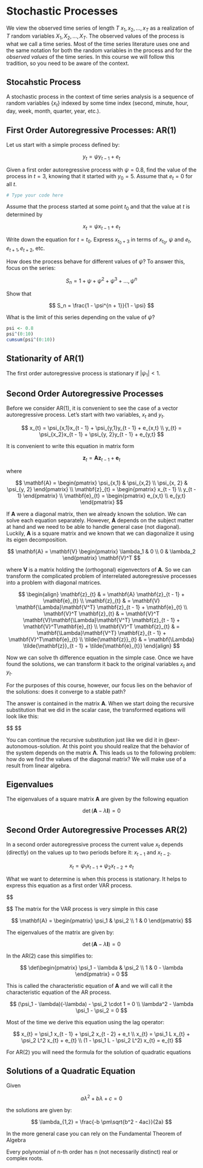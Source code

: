 # Stochastic Processes


We view the observed time series of length $T$ $x_1, x_2, \ldots, x_T$ as a realization of $T$ random
variables $X_1,X_2,\ldots, X_T$. The observed values of the process is what we call a time series. Most
of the time series literature uses one and the same notation for both the random variables in the process
and for the *observed values* of the time series. In this course we will follow this tradition, so you need
to be aware of the context.

:::{#def-stochastic-process}
## Stocahstic Process

A stochastic process in the context of time series analysis is a sequence of random variables $\{x_t\}$ indexed by some time index (second, minute, hour, day, week, month, quarter, year, etc.).
:::

## First Order Autoregressive Processes: AR(1)

Let us start with a simple process defined by:

$$
y_{t} = \psi y_{t - 1} + e_t
$$


:::{#exr-autonomous-solution}
Given a first order autoregressive process with $\psi = 0.8$, find the
value of the process in $t = 3$, knowing that it started with $y_0 = 5$.
Assume that $e_t = 0$ for all $t$.

:::
:::{.solution}

```r
# Type your code here

```

:::

:::{#exr-homog-solution}
Assume that the process started at some point $t_0$ and that the value
at $t$ is determined by

$$
x_{t} = \psi x_{t - 1} + e_t
$$

Write down the equation for $t = t_0$. Express $x_{t_0 + 3}$ in terms of
$x_{t_0}$, $\psi$ and $e_t, e_{t + 1}, e_{t + 2}$, etc.

:::
:::{.solution}

:::


How does the process behave for different values of $\psi$? To answer this, focus on the
series:

$$
S_n = 1 + \psi + \psi^2 + \psi^3 + \ldots, \psi^n
$$

Show that

$$
S_n = \frac{1 - \psi^{n + 1}}{1 - \psi}
$$

What is the limit of this series depending on the value of $\psi$?

```r
psi <- 0.8
psi^(0:10)
cumsum(psi^(0:10))
```

## Stationarity of AR(1)

The first order autoregressive process is stationary if $|\psi_1| < 1$.


## Second Order Autoregressive Processes

Before we consider AR(1), it is convenient to see the case of a vector
autoregressive process. Let's start with two variables, $x_t$ and $y_t$.

$$
x_{t} = \psi_{x,1}x_{t - 1} + \psi_{y,1}y_{t - 1} + e_{x,t} \\
y_{t} = \psi_{x_2}x_{t - 1} + \psi_{y, 2}y_{t - 1} + e_{y,t}
$$


It is convenient to write this equation in matrix form

$$
\mathbf{z}_{t} = \mathbf{A} \mathbf{z}_{t - 1} + \mathbf{e}_{t}
$$

where 

$$
\mathbf{A} = 
\begin{pmatrix}
\psi_{x,1} & \psi_{x,2} \\
\psi_{x, 2} & \psi_{y, 2}
\end{pmatrix} \\
\mathbf{z}_{t} = \begin{pmatrix}
x_{t - 1} \\
y_{t - 1}
\end{pmatrix} \\
\mathbf{e}_{t} = \begin{pmatrix}
e_{x,t} \\
e_{y,t}
\end{pmatrix}
$$

If $\mathbf{A}$ were a diagonal matrix, then we already known the solution. We can solve each equation separately.
However, $\mathbf{A}$ depends on the subject matter at hand and we need to be able to handle general case (not diagonal).
Luckily, $\mathbf{A}$ is a square matrix and we known that we can diagonalize it using its eigen decomposition.

$$
\mathbf{A} = \mathbf{V}
\begin{pmatrix}
\lambda_1 & 0 \\
0 & \lambda_2
\end{pmatrix}
\mathbf{V}^T
$$

where $\mathbf{V}$ is a matrix holding the (orthogonal) eigenvectors of $\mathbf{A}$.
So we can transform the complicated problem of interrelated autoregressive processes
into a problem with diagonal matrices.

$$
\begin{align}
\mathbf{z}_{t} & = \mathbf{A} \mathbf{z}_{t - 1} + \mathbf{e}_{t} \\
\mathbf{z}_{t} & = \mathbf{V} \mathbf{\Lambda}\mathbf{V^T} \mathbf{z}_{t - 1} + \mathbf{e}_{t} \\
\mathbf{V}^T \mathbf{z}_{t} & = \mathbf{V}^T \mathbf{V}\mathbf{\Lambda}\mathbf{V^T} \mathbf{z}_{t - 1} + \mathbf{V}^T\mathbf{e}_{t} \\
\mathbf{V}^T \mathbf{z}_{t} & = \mathbf{\Lambda}\mathbf{V^T} \mathbf{z}_{t - 1} + \mathbf{V}^T\mathbf{e}_{t} \\
\tilde{\mathbf{z}}_{t} & = \mathbf{\Lambda} \tilde{\mathbf{z}}_{t - 1} + \tilde{\mathbf{e}_{t}}
\end{align}
$$

Now we can solve th difference equation in the simple case. Once we have found the
solutions, we can transform it back to the original variables $x_t$ and $y_t$.

For the purposes of this course, however, our focus lies on the behavior 
of the solutions: does it converge to a stable path?

The answer is contained in the matrix $\mathbf{A}$. When we start doing the
recursive substitution that we did in the scalar case, the transformed eqations
will look like this:

$$
\begin{align}
\tilde{\mathbf{z}}_{t} & = \mathbf{\Lambda} \tilde{\mathbf{z}}_{t - 1} + \tilde{\mathbf{e}_{t}} \\
\tilde{\mathbf{z}}_{t} & = \mathbf{\Lambda} (\mathbf{\Lambda} \tilde{\mathbf{z}}_{t - 1} + \tilde{\mathbf{e}_{t}}) + \tilde{\mathbf{e}_{t}} \\
\implies \tilde{\mathbf{z}}_{t} & = \mathbf{\Lambda}^2 \tilde{\mathbf{z}}_{t - 1} +\mathbf{\Lambda} \tilde{\mathbf{e}_{t}} + \tilde{\mathbf{e}_{t}} \\

\end{align}
$$

You can continue the recursive substitution just like we did it in @exr-autonomous-solution. At this
point you should realize that the behavior of the system depends on the matrix $\mathbf{\Lambda}$. This
leads us to the following problem: how do we find the values of the diagonal matrix? We will make
use of a result from linear algebra.

:::{#thm-eigenvalues}
## Eigenvalues


The eigenvalues of a square matrix $\mathbf{A}$ are given by the following equation

$$
\det(\mathbf{A} - \lambda\mathbf{I}) = 0
$$
:::


## Second Order Autoregressive Processes AR(2)

In a second order autoregressive process the current value $x_t$ depends (directly)
on the values up to two periods before it: $x_{t - 1}$ and $x_{t - 2}$.

$$
x_{t} = \psi_{1}x_{t - 1} + \psi_{2}x_{t - 2} + e_{t}
$$

What we want to determine is when this process is stationary. It helps to 
express this equation as a first order VAR process.

$$
\begin{align}
x_{t} & = \psi_{1}x_{t - 1} + \psi_{2}x_{t - 2} + e_{t} \\
x_{t - 1} & = x_{t - 1}
\end{align}

$$
The matrix for the VAR process is very simple in this case

$$
\mathbf{A} = 
\begin{pmatrix}
\psi_1 & \psi_2 \\
1 & 0
\end{pmatrix}
$$

The eigenvalues of the matrix are given by:

$$
\det(\mathbf{A} - \lambda\mathbf{I}) = 0
$$

In the AR(2) case this simplifies to:

$$
\det\begin{pmatrix} 
\psi_1 - \lambda & \psi_2 \\
1 & 0 - \lambda
\end{pmatrix} = 0
$$

This is called the characteristic equation of $\mathbf{A}$ and we will call
it the characteristic equation of the AR process.

$$
(\psi_1 - \lambda)(-\lambda) - \psi_2 \cdot 1 = 0 \\
\lambda^2 - \lambda \psi_1 - \psi_2 = 0
$$

Most of the time we derive this equation using the lag operator:

$$
x_{t} = \psi_1 x_{t - 1} + \psi_2 x_{t - 2} + e_t \\
x_{t} = \psi_1 L x_{t} + \psi_2 L^2 x_{t} + e_{t} \\
(1 - \psi_1 L - \psi_2 L^2) x_{t} = e_{t}
$$

For AR(2) you will need the formula for the solution of quadratic equations

:::{#thm-quadratic-eq}
## Solutions of a Quadratic Equation

Given 

$$
a \lambda^2 + b \lambda + c = 0
$$

the solutions are given by:

$$
\lambda_{1,2} = \frac{-b \pm\sqrt{b^2 - 4ac}}{2a}
$$
:::

In the more general case you can rely on the Fundamental Theorem of Algebra

:::{#thm-fundamental-theorem-algebra}

Every polynomial of n-th order has n (not necessarily distinct) real or complex roots.

:::







